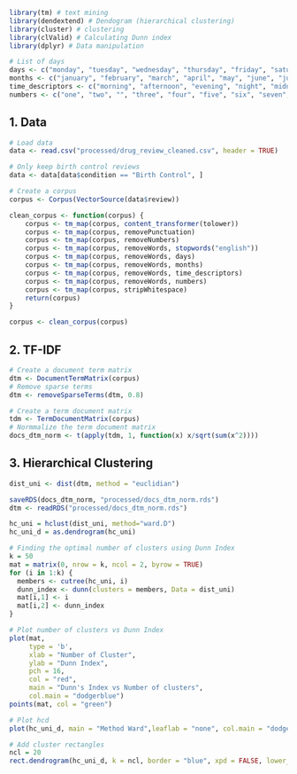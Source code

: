 ```r
library(tm) # text mining
library(dendextend) # Dendogram (hierarchical clustering)
library(cluster) # clustering
library(clValid) # Calculating Dunn index
library(dplyr) # Data manipulation
```


```r
# List of days
days <- c("monday", "tuesday", "wednesday", "thursday", "friday", "saturday", "sunday")
months <- c("january", "february", "march", "april", "may", "june", "july", "august", "september", "october", "november", "december")
time_descriptors <- c("morning", "afternoon", "evening", "night", "midnight", "noon", "pm", "am", "day", "week", "month", "year")
numbers <- c("one", "two", "", "three", "four", "five", "six", "seven", "eight", "nine", "ten", "eleven", "twelve", "thirteen", "fourteen", "fifteen", "sixteen", "seventeen", "eighteen", "nineteen", "twenty", "thirty", "forty", "fifty", "sixty", "seventy", "eighty", "ninety", "hundred", "thousand", "million", "billion", "trillion", "quadrillion", "quintillion", "sextillion", "septillion", "octillion", "nonillion", "decillion", "undecillion", "duodecillion", "tredecillion", "quattuordecillion", "quindecillion", "sexdecillion", "septendecillion", "octodecillion", "novemdecillion", "vigintillion", "googol", "googolplex")
```

## 1. Data

```r
# Load data
data <- read.csv("processed/drug_review_cleaned.csv", header = TRUE)

# Only keep birth control reviews
data <- data[data$condition == "Birth Control", ]

# Create a corpus
corpus <- Corpus(VectorSource(data$review))

clean_corpus <- function(corpus) {
    corpus <- tm_map(corpus, content_transformer(tolower))
    corpus <- tm_map(corpus, removePunctuation)
    corpus <- tm_map(corpus, removeNumbers)
    corpus <- tm_map(corpus, removeWords, stopwords("english"))
    corpus <- tm_map(corpus, removeWords, days)
    corpus <- tm_map(corpus, removeWords, months)
    corpus <- tm_map(corpus, removeWords, time_descriptors)
    corpus <- tm_map(corpus, removeWords, numbers)
    corpus <- tm_map(corpus, stripWhitespace)
    return(corpus)
}

corpus <- clean_corpus(corpus)
```

## 2. TF-IDF
```r
# Create a document term matrix
dtm <- DocumentTermMatrix(corpus)
# Remove sparse terms
dtm <- removeSparseTerms(dtm, 0.8)
```

```r
# Create a term document matrix
tdm <- TermDocumentMatrix(corpus)
# Normmalize the term document matrix
docs_dtm_norm <- t(apply(tdm, 1, function(x) x/sqrt(sum(x^2))))
```

## 3. Hierarchical Clustering

```r
dist_uni <- dist(dtm, method = "euclidian")
```

```r
saveRDS(docs_dtm_norm, "processed/docs_dtm_norm.rds")
dtm <- readRDS("processed/docs_dtm_norm.rds") 

hc_uni = hclust(dist_uni, method="ward.D")
hc_uni_d = as.dendrogram(hc_uni)

# Finding the optimal number of clusters using Dunn Index
k = 50
mat = matrix(0, nrow = k, ncol = 2, byrow = TRUE)
for (i in 1:k) {
  members <- cutree(hc_uni, i)
  dunn_index <- dunn(clusters = members, Data = dist_uni)
  mat[i,1] <- i
  mat[i,2] <- dunn_index
}

# Plot number of clusters vs Dunn Index
plot(mat, 
     type = 'b',
     xlab = "Number of Cluster", 
     ylab = "Dunn Index",
     pch = 16,
     col = "red",
     main = "Dunn's Index vs Number of clusters",
     col.main = "dodgerblue")
points(mat, col = "green")
```

```r
# Plot hcd
plot(hc_uni_d, main = "Method Ward",leaflab = "none", col.main = "dodgerblue")

# Add cluster rectangles 
ncl = 20
rect.dendrogram(hc_uni_d, k = ncl, border = "blue", xpd = FALSE, lower_rect = 0)
```